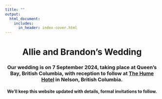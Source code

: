 ```yaml
---
title: ""
output:
  html_document:
    includes:
      in_header: index-cover.html
---
```

<center>
###
# Allie and Brandon's Wedding

### Our wedding is on **7 September 2024**, taking place at **Queen's Bay, British Columbia**, with reception to follow at **[The Hume Hotel](https://www.humehotel.com/) in Nelson, British Columbia**.
#### We'll keep this website updated with details, formal invitations to follow.
</center>